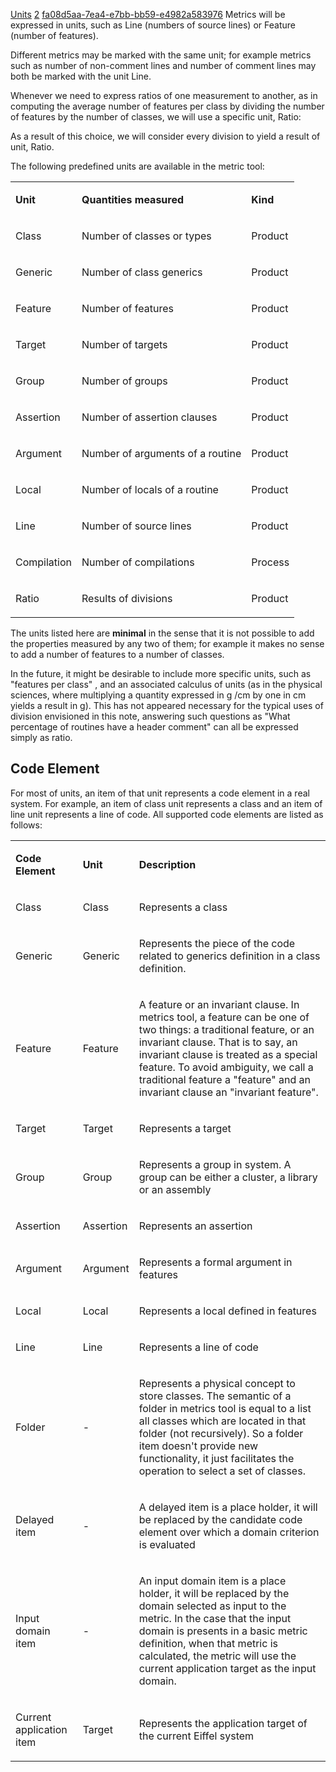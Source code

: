 [[Property:title|Units]]
[[Property:weight|2]]
[[Property:uuid|fa08d5aa-7ea4-e7bb-bb59-e4982a583976]]
Metrics will be expressed in units, such as Line (numbers of source lines) or Feature (number of features).

{{definition|Unit rule|The definition of any metric must specify an associated unit. }}

Different metrics may be marked with the same unit; for example metrics such as number of non-comment lines and number of comment lines may both be marked with the unit Line.

Whenever we need to express ratios of one measurement to another, as in computing the average number of features per class by dividing the number of features by the number of classes, we will use a specific unit, Ratio:

{{definition|Ratio unit|The name Ratio denotes a predefined unit, whose values are arbitrary real numbers, expressed either as numbers or in percentage style (as in 35.3%). }}

As a result of this choice, we will consider every division to yield a result of unit, Ratio. 

The following predefined units are available in the metric tool:
{| 
|- 
| '''Unit'''
| '''Quantities measured'''
| '''Kind'''
|- 
| Class
| Number of classes or types 
| Product
|- 
| Generic
| Number of class generics 
| Product
|- 
| Feature
| Number of features 
| Product
|- 
| Target
| Number of targets
| Product
|- 
| Group
| Number of groups
| Product
|- 
| Assertion
| Number of assertion clauses
| Product
|- 
| Argument
| Number of arguments of a routine
| Product
|- 
| Local
| Number of locals of a routine
| Product
|- 
| Line
| Number of source lines 
| Product
|- 
| Compilation
| Number of compilations 
| Process
|- 
| Ratio
| Results of divisions 
| Product
|}

The units listed here are '''minimal''' in the sense that it is not possible to add the properties measured by any two of them; for example it makes no sense to add a number of features to a number of classes. 

In the future, it might be desirable to include more specific units, such as "features per class" , and an associated calculus of units (as in the physical sciences, where multiplying a quantity expressed in g /cm by one in cm yields a result in g). This has not appeared necessary for the typical uses of division envisioned in this note, answering such questions as "What percentage of routines have a header comment" can all be expressed simply as ratio.

==Code Element==

For most of units, an item of that unit represents a code element in a real system. For example, an item of class unit represents a class and an item of line unit represents a line of code. All supported code elements are listed as follows:
{| 
|- 
| '''Code Element'''
| '''Unit'''
| '''Description'''
|- 
| Class
| Class
| Represents a class
|- 
| Generic
| Generic
| Represents the piece of the code related to generics definition in a class definition.
|- 
| Feature
| Feature
| A feature or an invariant clause. In metrics tool, a feature can be one of two things: a traditional feature, or an invariant clause. That is to say, an invariant clause is treated as a special feature. To avoid ambiguity, we call a traditional feature a "feature" and an invariant clause an "invariant feature".
|- 
| Target
| Target
| Represents a target
|- 
| Group
| Group
| Represents a group in system. A group can be either a cluster, a library or an assembly
|- 
| Assertion
| Assertion
| Represents an assertion
|- 
| Argument
| Argument
| Represents a formal argument in features
|- 
| Local
| Local
| Represents a local defined in features
|- 
| Line
| Line
| Represents a line of code
|- 
| Folder
| -
| Represents a physical concept to store classes. The semantic of a folder in metrics tool is equal to a list all classes which are located in that folder (not recursively). So a folder item doesn't provide new functionality, it just facilitates the operation to select a set of classes.
|- 
| Delayed item
| -
| A delayed item is a place holder, it will be replaced by the candidate code element over which a domain criterion is evaluated
|- 
| Input domain item
| -
|  An input domain item is a place holder, it will be replaced by the domain selected as input to the metric. In the case that the input domain is presents in a basic metric definition, when that metric is calculated, the metric will use the current application target as the input domain.
|- 
| Current application item
| Target
| Represents the application target of the current Eiffel system
|}




